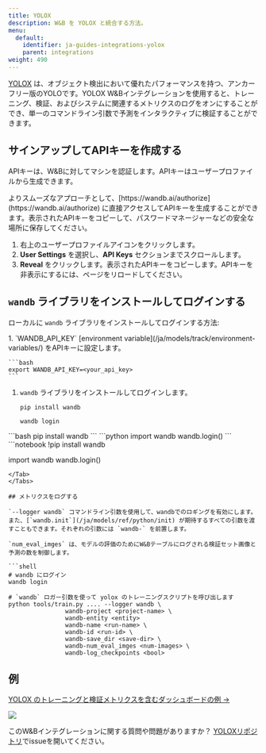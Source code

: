 ```yaml
---
title: YOLOX
description: W&B を YOLOX と統合する方法。
menu:
  default:
    identifier: ja-guides-integrations-yolox
    parent: integrations
weight: 490
---
```


[YOLOX](https://github.com/Megvii-BaseDetection/YOLOX) は、オブジェクト検出において優れたパフォーマンスを持つ、アンカーフリー版のYOLOです。YOLOX W&Bインテグレーションを使用すると、トレーニング、検証、およびシステムに関連するメトリクスのログをオンにすることができ、単一のコマンドライン引数で予測をインタラクティブに検証することができます。

## サインアップしてAPIキーを作成する

APIキーは、W&Bに対してマシンを認証します。APIキーはユーザープロファイルから生成できます。

<Note>
よりスムーズなアプローチとして、[https://wandb.ai/authorize](https://wandb.ai/authorize) に直接アクセスしてAPIキーを生成することができます。表示されたAPIキーをコピーして、パスワードマネージャーなどの安全な場所に保存してください。
</Note>

1. 右上のユーザープロファイルアイコンをクリックします。
1. **User Settings** を選択し、**API Keys** セクションまでスクロールします。
1. **Reveal** をクリックします。表示されたAPIキーをコピーします。APIキーを非表示にするには、ページをリロードしてください。

## `wandb` ライブラリをインストールしてログインする

ローカルに `wandb` ライブラリをインストールしてログインする方法:

<Tabs>
<Tab title="Command Line">
1. `WANDB_API_KEY` [environment variable](/ja/models/track/environment-variables/) をAPIキーに設定します。

    ```bash
    export WANDB_API_KEY=<your_api_key>
    ```

1. `wandb` ライブラリをインストールしてログインします。

    ```shell
    pip install wandb

    wandb login
    ```
</Tab>
<Tab title="Python">
```bash
pip install wandb
```
```python
import wandb
wandb.login()
```
</Tab>
<Tab title="Python notebook">
```notebook
!pip install wandb

import wandb
wandb.login()
```
</Tab>
</Tabs>

## メトリクスをログする

`--logger wandb` コマンドライン引数を使用して、wandbでのロギングを有効にします。また、[`wandb.init`](/ja/models/ref/python/init) が期待するすべての引数を渡すこともできます。それぞれの引数には `wandb-` を前置します。

`num_eval_imges` は、モデルの評価のためにW&Bテーブルにログされる検証セット画像と予測の数を制御します。

```shell
# wandb にログイン
wandb login

# `wandb` ロガー引数を使って yolox のトレーニングスクリプトを呼び出します
python tools/train.py .... --logger wandb \
                wandb-project <project-name> \
                wandb-entity <entity>
                wandb-name <run-name> \
                wandb-id <run-id> \
                wandb-save_dir <save-dir> \
                wandb-num_eval_imges <num-images> \
                wandb-log_checkpoints <bool>
```

## 例

[YOLOX のトレーニングと検証メトリクスを含むダッシュボードの例 ->](https://wandb.ai/manan-goel/yolox-nano/runs/3pzfeom)

<Frame>
    <img src="/images/integrations/yolox_example_dashboard.png"  />
</Frame>

このW&Bインテグレーションに関する質問や問題がありますか？ [YOLOXリポジトリ](https://github.com/Megvii-BaseDetection/YOLOX)でissueを開いてください。